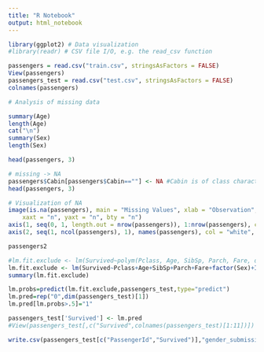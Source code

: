 ```yaml
---
title: "R Notebook"
output: html_notebook
---
```


```r
library(ggplot2) # Data visualization
#library(readr) # CSV file I/O, e.g. the read_csv function
```

```r
passengers = read.csv("train.csv", stringsAsFactors = FALSE)
View(passengers)
passengers_test = read.csv("test.csv", stringsAsFactors = FALSE)
colnames(passengers)
```
```r
# Analysis of missing data

summary(Age)
length(Age)
cat("\n")
summary(Sex)
length(Sex)
```

```r
head(passengers, 3)
```

```r
# missing -> NA
passengers$Cabin[passengers$Cabin==""] <- NA #Cabin is of class character
head(passengers, 3)

# Visualization of NA
image(is.na(passengers), main = "Missing Values", xlab = "Observation", ylab = "Variable", 
    xaxt = "n", yaxt = "n", bty = "n")
axis(1, seq(0, 1, length.out = nrow(passengers)), 1:nrow(passengers), col = "white")
axis(2, seq(1, ncol(passengers), 1), names(passengers), col = "white", las = 2)
```

```r
passengers2
```

```r
#lm.fit.exclude <- lm(Survived~polym(Pclass, Age, SibSp, Parch, Fare, degree = 1, raw=FALSE)+factor(Sex), data=na.exclude(passengers)) #creates missing values in predict
lm.fit.exclude <- lm(Survived~Pclass+Age+SibSp+Parch+Fare+factor(Sex)+I(Age:Pclass), data=passengers[complete.cases(passengers),])
summary(lm.fit.exclude)
```

```r
lm.probs=predict(lm.fit.exclude,passengers_test,type="predict")
lm.pred=rep("0",dim(passengers_test)[1])
lm.pred[lm.probs>.5]="1"
```

```r
passengers_test['Survived'] <- lm.pred
#View(passengers_test[,c("Survived",colnames(passengers_test)[1:11])])
```

```r
write.csv(passengers_test[c("PassengerId","Survived")],"gender_submission.csv", row.names = FALSE)
```


